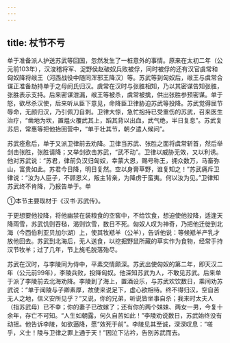 ```yaml
---
---
---
```

title: 杖节不亏
---



单于准备派人护送苏武等回国，忽然发生了一桩意外的事情。原来在太初二年（公元前103年），汉浚稽将军、浞野侯赵破奴兵败被俘，同时被俘的还有汉官虞常和匈奴降将缑王（河西战役中随同浑邪王降汉）等。苏武等到匈奴后，缑王与虞常合谋正准备劫持单于之母阏氏归汉。虞常在汉时与张胜相知，乃以其密谋告知张胜，张胜表示支持。后来密谋泄漏，缑王等被杀，虞常被擒，供出张胜参预密谋。单于怒，欲尽杀汉使，后来听从臣下意见，命降臣卫律胁迫苏武等投降。苏武觉得屈节辱命，无颜归汉，乃引佩刀自刺。卫律大惊，急忙抱持已受重伤的苏武，召来医生治疗，“凿地为坎，置煴火覆武其上，蹈其背以出血，武气绝，半日复息”。苏武复苏后，常惠等把他抬回营中，“单于壮其节，朝夕遣人候问”。

苏武痊愈后，单于又派卫律前去劝降。卫律当苏武、张胜之面将虞常斩首，然后举剑击张胜，张胜请降；又举剑欲击苏武，“武不动”。卫律以威胁无效，又以利诱。他对苏武说：“苏君，律前负汉归匈奴，幸蒙大恩，赐号称王，拥众数万，马畜弥山，富贵如此。苏君今日降，明日复然。空以身膏草野，谁复知之！”苏武痛斥卫律说：“汝为人臣子，不顾恩义，叛主背亲，为降虏于蛮夷。何以汝为见。”卫律知苏武终不肯降，乃报告单于。单

①本节主要取材于《汉书·苏武传》。

于更想要他投降，将他幽禁在装粮食的空窖中，不给饮食，想迫使他投降，适逢天降雨雪，苏武饥则吞毡，渴则饮雪，数日不死。匈奴人叹为神奇，乃把他迁徙到北海（今西伯利亚贝加尔湖）上，使其牧羝羊（公羊），告诉他说：等候羝羊产乳才放他回去。苏武到北海后，无人送食，以挖掘野鼠所藏的草实作为食物，经常手持汉节牧羊；过了几年，节上旄毛脱落殆尽。

苏武在汉时，与李陵同为侍中，平素交情颇深。苏武出使匈奴的第二年，即天汉二年（公元前99年），李陵兵败，投降匈奴。他深知苏武为人，不敢见苏武。后来单于派了李陵前去北海劝降。李陵到了海上，置酒设乐，与苏武欢饮数日，乘间劝苏武说：“单于闻陵与子卿素厚，故使来说足下，虚心欲相待。终不得归汉，空自苦无人之地，信义安所见乎？”又说，你的兄弟，听说皆坐事自杀；我来时太夫人（指苏武母）已不幸；你的妻子已改嫁了；还有你的两个妹妹、两女一男，今复十余年，存亡不可知。“人生如朝露，何久自苦如此！”李陵劝说数日，苏武始终没有动摇。他告诉李陵，如欲逼降，愿“效死于前”。李陵见其至诚，深深叹息：“嗟乎，义士！陵与卫律之罪上通于天！”因泣下沾衿，告别苏武而去。